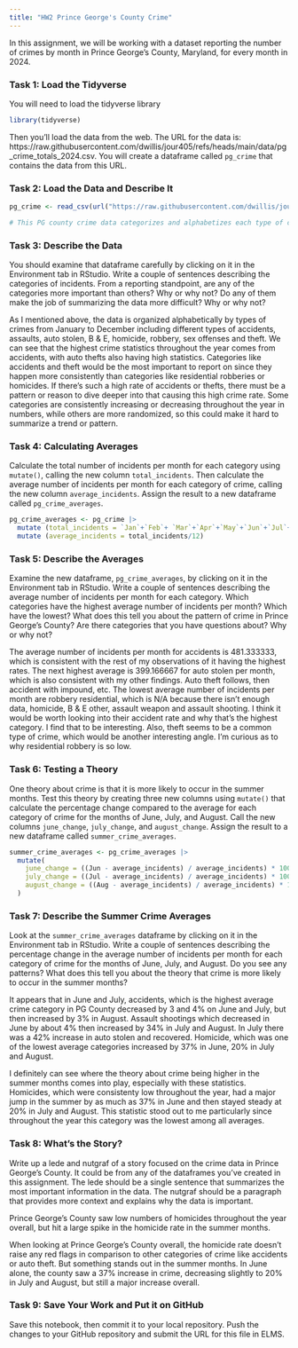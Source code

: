 ```yaml
---
title: "HW2 Prince George's County Crime"
---
```


In this assignment, we will be working with a dataset reporting the number of crimes by month in Prince George's County, Maryland, for every month in 2024. 

### Task 1: Load the Tidyverse

You will need to load the tidyverse library

```r
library(tidyverse)
```

Then you'll load the data from the web. The URL for the data is: https://raw.githubusercontent.com/dwillis/jour405/refs/heads/main/data/pg_crime_totals_2024.csv. You will create a dataframe called `pg_crime` that contains the data from this URL.

### Task 2: Load the Data and Describe It

```r
pg_crime <- read_csv(url("https://raw.githubusercontent.com/dwillis/jour405/refs/heads/main/data/pg_crime_totals_2024.csv"))

# This PG county crime data categorizes and alphabetizes each type of crime committed between January and December. Accidents, auto stolen and theft from auto consistently have the highest numbers throughout the year. The lowest stats of crime include B & E other, homicide, robbery residential and sex offenses.
```
### Task 3: Describe the Data

You should examine that dataframe carefully by clicking on it in the Environment tab in RStudio. Write a couple of sentences describing the categories of incidents. From a reporting standpoint, are any of the categories more important than others? Why or why not? Do any of them make the job of summarizing the data more difficult? Why or why not?

As I mentioned above, the data is organized alphabetically by types of crimes from January to December including different types of accidents, assaults, auto stolen, B & E, homicide, robbery, sex offenses and theft. We can see that the highest crime statistics throughout the year comes from accidents, with auto thefts also having high statistics. Categories like accidents and theft would be the most important to report on since they happen more consistently than categories like residential robberies or homicides. If there's such a high rate of accidents or thefts, there must be a pattern or reason to dive deeper into that causing this high crime rate. Some categories are consistently increasing or decreasing throughout the year in numbers, while others are more randomized, so this could make it hard to summarize a trend or pattern.

### Task 4: Calculating Averages

Calculate the total number of incidents per month for each category using `mutate()`, calling the new column `total_incidents`. Then calculate the average number of incidents per month for each category of crime, calling the new column `average_incidents`. Assign the result to a new dataframe called `pg_crime_averages`.

```r
pg_crime_averages <- pg_crime |> 
  mutate (total_incidents = `Jan`+`Feb`+ `Mar`+`Apr`+`May`+`Jun`+`Jul`+`Aug` +`Sep`+`Oct`+`Nov`+`Dec`) |>
  mutate (average_incidents = total_incidents/12)
```

### Task 5: Describe the Averages

Examine the new dataframe, `pg_crime_averages`, by clicking on it in the Environment tab in RStudio. Write a couple of sentences describing the average number of incidents per month for each category. Which categories have the highest average number of incidents per month? Which have the lowest? What does this tell you about the pattern of crime in Prince George's County? Are there categories that you have questions about? Why or why not?

The average number of incidents per month for accidents is 481.333333, which is consistent with the rest of my observations of it having the highest rates. The next highest average is 399.166667 for auto stolen per month, which is also consistent with my other findings. Auto theft follows, then accident with impound, etc. The lowest average number of incidents per month are robbery residential, which is N/A because there isn't enough data, homicide, B & E other, assault weapon and assault shooting. I think it would be worth looking into their accident rate and why that's the highest category. I find that to be interesting. Also, theft seems to be a common type of crime, which would be another interesting angle. I'm curious as to why residential robbery is so low. 

### Task 6: Testing a Theory

One theory about crime is that it is more likely to occur in the summer months. Test this theory by creating three new columns using `mutate()` that calculate the percentage change compared to the average for each category of crime for the months of June, July, and August. Call the new columns `june_change`, `july_change`, and `august_change`. Assign the result to a new dataframe called `summer_crime_averages`.

```r
summer_crime_averages <- pg_crime_averages |>
  mutate(
    june_change = ((Jun - average_incidents) / average_incidents) * 100, 
    july_change = ((Jul - average_incidents) / average_incidents) * 100, 
    august_change = ((Aug - average_incidents) / average_incidents) * 100, 
  )
```

### Task 7: Describe the Summer Crime Averages

Look at the `summer_crime_averages` dataframe by clicking on it in the Environment tab in RStudio. Write a couple of sentences describing the percentage change in the average number of incidents per month for each category of crime for the months of June, July, and August. Do you see any patterns? What does this tell you about the theory that crime is more likely to occur in the summer months?


It appears that in June and July, accidents, which is the highest average crime category in PG County decreased by 3 and 4% on June and July, but then increased by 3% in August. Assault shootings which decreased in June by about 4% then increased by 34% in July and August. In July there was a 42% increase in auto stolen and recovered. Homicide, which was one of the lowest average categories increased by 37% in June, 20% in July and August. 

I definitely can see where the theory about crime being higher in the summer months comes into play, especially with these statistics. Homicides, which were consistenty low throughout the year, had a major jump in the summer by as much as 37% in June and then stayed steady at 20% in July and August. This statistic stood out to me particularly since throughout the year this category was the lowest among all averages. 

### Task 8: What's the Story?

Write up a lede and nutgraf of a story focused on the crime data in Prince George's County. It could be from any of the dataframes you've created in this assignment. The lede should be a single sentence that summarizes the most important information in the data. The nutgraf should be a paragraph that provides more context and explains why the data is important.

Prince George’s County saw low numbers of homicides throughout the year overall, but hit a large spike in the homicide rate in the summer months. 

When looking at Prince George’s County overall, the homicide rate doesn’t raise any red flags in comparison to other categories of crime like accidents or auto theft. But something stands out in the summer months. In June alone, the county saw a 37% increase in crime, decreasing slightly to 20% in July and August, but still a major increase overall. 

### Task 9: Save Your Work and Put it on GitHub

Save this notebook, then commit it to your local repository. Push the changes to your GitHub repository and submit the URL for this file in ELMS.
